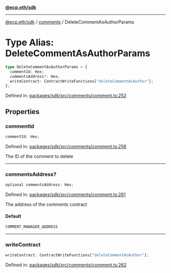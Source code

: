 [**@ecp.eth/sdk**](../../index.mdx)

***

[@ecp.eth/sdk](/sdk-reference/index.mdx) / [comments](/sdk-reference/comments/index.mdx) / DeleteCommentAsAuthorParams

# Type Alias: DeleteCommentAsAuthorParams

```ts
type DeleteCommentAsAuthorParams = {
  commentId: Hex;
  commentsAddress?: Hex;
  writeContract: ContractWriteFunctions["deleteCommentAsAuthor"];
};
```

Defined in: [packages/sdk/src/comments/comment.ts:252](https://github.com/ecp-eth/comments-monorepo/blob/main/packages/sdk/src/comments/comment.ts#L252)

## Properties

### commentId

```ts
commentId: Hex;
```

Defined in: [packages/sdk/src/comments/comment.ts:256](https://github.com/ecp-eth/comments-monorepo/blob/main/packages/sdk/src/comments/comment.ts#L256)

The ID of the comment to delete

***

### commentsAddress?

```ts
optional commentsAddress: Hex;
```

Defined in: [packages/sdk/src/comments/comment.ts:261](https://github.com/ecp-eth/comments-monorepo/blob/main/packages/sdk/src/comments/comment.ts#L261)

The address of the comments contract

#### Default

```ts
COMMENT_MANAGER_ADDRESS
```

***

### writeContract

```ts
writeContract: ContractWriteFunctions["deleteCommentAsAuthor"];
```

Defined in: [packages/sdk/src/comments/comment.ts:262](https://github.com/ecp-eth/comments-monorepo/blob/main/packages/sdk/src/comments/comment.ts#L262)
